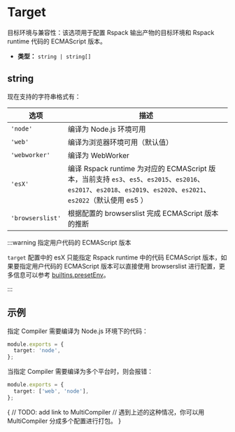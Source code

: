 # Target

目标环境与兼容性：该选项用于配置 Rspack 输出产物的目标环境和 Rspack runtime 代码的 ECMAScript 版本。

- **类型：** `string | string[]`

## string

现在支持的字符串格式有：

| 选项             | 描述                                                                                                                                                                 |
| ---------------- | -------------------------------------------------------------------------------------------------------------------------------------------------------------------- |
| `'node'`         | 编译为 Node.js 环境可用                                                                                                                                              |
| `'web'`          | 编译为浏览器环境可用（默认值）                                                                                                                                       |
| `'webworker'`   | 编译为 WebWorker                                                                                                                                                     |
| `'esX'`          | 编译 Rspack runtime 为对应的 ECMAScript 版本，当前支持 `es3`、`es5`、`es2015`、`es2016`、`es2017`、`es2018`、`es2019`、`es2020`、`es2021`、`es2022`（默认使用 es5 ） |
| `'browserslist'` | 根据配置的 browserslist 完成 ECMAScript 版本的推断                                                                                                                   |

:::warning 指定用户代码的 ECMAScript 版本

`target` 配置中的 esX 只能指定 Rspack runtime 中的代码 ECMAScript 版本，如果要指定用户代码的 ECMAScript 版本可以直接使用 browserslist 进行配置，更多信息可以参考 [builtins.presetEnv](config/builtins#builtinspresetenv)。

:::

## 示例

指定 Compiler 需要编译为 Node.js 环境下的代码：

```ts title="rspack.config.js"
module.exports = {
  target: 'node',
};
```

当指定 Compiler 需要编译为多个平台时，则会报错：

```ts title="rspack.config.js"
module.exports = {
  target: ['web', 'node'],
};
```

{
// TODO: add link to MultiCompiler
// 遇到上述的这种情况，你可以用 MultiCompiler 分成多个配置进行打包。
}
